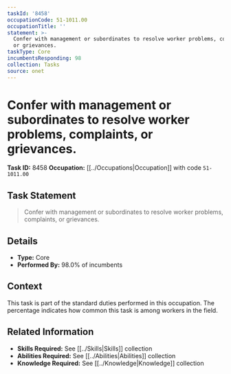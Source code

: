 ```yaml
---
taskId: '8458'
occupationCode: 51-1011.00
occupationTitle: ''
statement: >-
  Confer with management or subordinates to resolve worker problems, complaints,
  or grievances.
taskType: Core
incumbentsResponding: 98
collection: Tasks
source: onet
---
```

# Confer with management or subordinates to resolve worker problems, complaints, or grievances.

**Task ID:** 8458
**Occupation:** [[../Occupations|Occupation]] with code `51-1011.00`

## Task Statement

> Confer with management or subordinates to resolve worker problems, complaints, or grievances.

## Details

- **Type:** Core
- **Performed By:** 98.0% of incumbents

## Context

This task is part of the standard duties performed in this occupation. The percentage indicates how common this task is among workers in the field.

## Related Information

- **Skills Required:** See [[../Skills|Skills]] collection
- **Abilities Required:** See [[../Abilities|Abilities]] collection
- **Knowledge Required:** See [[../Knowledge|Knowledge]] collection
